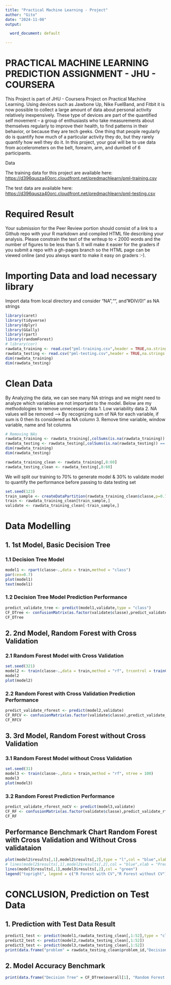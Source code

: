 ```yaml
---
title: "Practical Machine Learning - Project"
author: "Gito"
date: "2024-11-08"
output: 

  word_document: default

---
```


# PRACTICAL MACHINE LEARNING PREDICTION ASSIGNMENT - JHU - COURSERA

This Project is part of JHU - Coursera Project on Practical Machine
Learning. Using devices such as Jawbone Up, Nike FuelBand, and Fitbit it
is now possible to collect a large amount of data about personal
activity relatively inexpensively. These type of devices are part of the
quantified self movement – a group of enthusiasts who take measurements
about themselves regularly to improve their health, to find patterns in
their behavior, or because they are tech geeks. One thing that people
regularly do is quantify how much of a particular activity they do, but
they rarely quantify how well they do it. In this project, your goal
will be to use data from accelerometers on the belt, forearm, arm, and
dumbell of 6 participants.

Data

The training data for this project are available here:
<https://d396qusza40orc.cloudfront.net/predmachlearn/pml-training.csv>

The test data are available here:
<https://d396qusza40orc.cloudfront.net/predmachlearn/pml-testing.csv>

# Required Result

Your submission for the Peer Review portion should consist of a link to
a Github repo with your R markdown and compiled HTML file describing
your analysis. Please constrain the text of the writeup to \< 2000 words
and the number of figures to be less than 5. It will make it easier for
the graders if you submit a repo with a gh-pages branch so the HTML page
can be viewed online (and you always want to make it easy on graders
:-).

# Importing Data and load necessary library

Import data from local directory and consider "NA","", and "#DIV/0!" as
NA strings

```r
library(caret)
library(tidyverse)
library(dplyr)
library(GGally)
library(rpart)
library(randomForest)
# library(cor)
rawdata_training <- read.csv("pml-training.csv",header = TRUE,na.strings = c("NA","","#DIV/0!"))
rawdata_testing <- read.csv("pml-testing.csv",header = TRUE,na.strings = c("NA","","#DIV/0!"))
dim(rawdata_training)
dim(rawdata_testing)
```

# Clean Data

By Analyzing the data, we can see many NA strings and we might need to
analyze which variables are not important to the model. Below are my
methodologies to remove unnecessary data 1. Low variability data 2. NA
values will be removed --\> By recognizing sum of NA for each variable,
if sum is 0 then its considered as NA column 3. Remove time variable,
window variable, name and 1st columns

```r
# Removing NAs
rawdata_training <- rawdata_training[,colSums(is.na(rawdata_training)) == 0]
rawdata_testing <- rawdata_testing[,colSums(is.na(rawdata_testing)) == 0]
dim(rawdata_training)
dim(rawdata_testing)
```

```r
rawdata_training_clean <- rawdata_training[,8:60]
rawdata_testing_clean <- rawdata_testing[,8:60]
```

We will split our training to 70% to generate model & 30% to validate
model to quantify the performance before passing to data testing set

```r
set.seed(123)
train_sample <- createDataPartition(rawdata_training_clean$classe,p=0.7,list = FALSE)
train <- rawdata_training_clean[train_sample,]
validate <- rawdata_training_clean[-train_sample,]
```

# Data Modelling

## 1. 1st Model, Basic Decision Tree

### 1.1 Decision Tree Model

```r
model1 <- rpart(classe~.,data = train,method = "class")
par(cex=0.7)
plot(model1)
text(model1)
```

### 1.2 Decision Tree Model Prediction Performance

```r
predict_validate_tree <- predict(model1,validate,type = "class")
CF_DTree <- confusionMatrix(as.factor(validate$classe),predict_validate_tree)
CF_DTree
```

## 2. 2nd Model, Random Forest with Cross Validation

### 2.1 Random Forest Model with Cross Validation

```r
set.seed(321)
model2 <- train(classe~.,data = train,method = "rf", trcontrol = trainControl(method = "cv",10),ntree = 100)
model2
plot(model2)
```

### 2.2 Random Forest with Cross Validation Prediction Performance

```r
predict_validate_rforest <- predict(model2,validate)
CF_RFCV <- confusionMatrix(as.factor(validate$classe),predict_validate_rforest)
CF_RFCV

```

## 3. 3rd Model, Random Forest without Cross Validation

### 3.1 Random Forest Model without Cross Validation

```r
set.seed(31)
model3 <- train(classe~.,data = train,method = "rf", ntree = 100)
model3
plot(model3)
```

### 3.2 Random Forest Prediction Performance

```r
predict_validate_rforest_noCV <- predict(model3,validate)
CF_RF <- confusionMatrix(as.factor(validate$classe),predict_validate_rforest_noCV)
CF_RF
```

## Performance Benchmark Chart Random Forest with Cross Validation and Without Cross validataion

```r
plot(model2$results[,1],model2$results[,2],type = "l",col = "blue",xlab = "Predictors",ylab = "Accuracy", main = "Random Forest with CV & Without CV Performance Benchmark")
# lines(model2$results[,1],model2$results[,2],col = "blue",xlab = "Predictors",ylab = "Accuracy", main = "Random Forest with CV & Without CV Performance Benchmark")
lines(model3$results[,1],model3$results[,2],col = "green")
legend("topright", legend = c("R Forest with CV","R Forest without CV"), col = c("blue","green"),lty = 1)
```

# CONCLUSION, Prediction on Test Data

## 1. Prediction with Test Data Result

```r
predict1_test <- predict(model1,rawdata_testing_clean[,1:52],type = "class")
predict2_test <- predict(model2,rawdata_testing_clean[,1:52])
predict3_test <- predict(model3,rawdata_testing_clean[,1:52])
print(data.frame("problem" = rawdata_testing_clean$problem_id,"Decision Tree Prediction" = predict1_test,"Random Forest with CV Prediction" = predict2_test, "Random Forest w/o CV" = predict3_test))
```

## 2. Model Accuracy Benchmark

```r
print(data.frame("Decision Tree" = CF_DTree$overall[1], "Random Forest with CV" = CF_RFCV$overall[1],"Random Forest w/o CV" = CF_RF$overall[1]))
```
